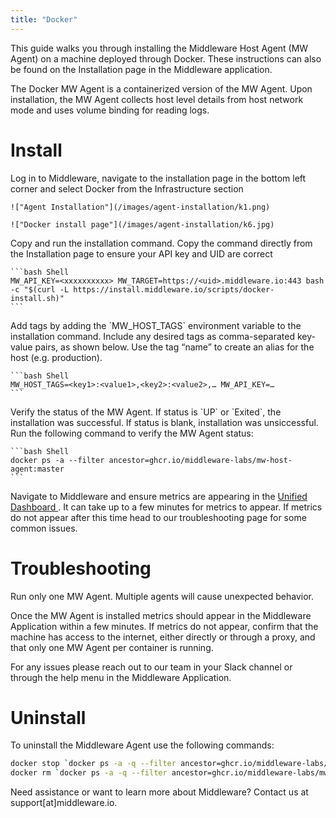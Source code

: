 ```yaml
---
title: "Docker"
---
```


This guide walks you through installing the Middleware Host Agent (MW Agent) on a machine deployed through Docker. These instructions can also be found on the Installation page in the Middleware application. 

The Docker MW Agent is a containerized version of the MW Agent. Upon installation, the MW Agent collects host level details from host network mode and uses volume binding for reading logs.

# Install

<Accordion title="Step 1: Access One-Step Install">
    Log in to Middleware, navigate to the installation page in the bottom left corner and select Docker from the Infrastructure section
    
    !["Agent Installation"](/images/agent-installation/k1.png)

    !["Docker install page"](/images/agent-installation/k6.jpg)
</Accordion>

<Accordion title="Step 2: Run Docker Install Command">
    Copy and run the installation command. Copy the command directly from the Installation page to ensure your API key and UID are correct 
    
    ```bash Shell
    MW_API_KEY=<xxxxxxxxxx> MW_TARGET=https://<uid>.middleware.io:443 bash -c "$(curl -L https://install.middleware.io/scripts/docker-install.sh)"
    ```
</Accordion>

<Accordion title="Step 3: Add Tags to installation [Optional]">
    Add tags by adding the `MW_HOST_TAGS` environment variable to the installation command. Include any desired tags as comma-separated key-value pairs, as shown below. Use the tag “name” to create an alias for the host (e.g. production). 
    
    ```bash Shell
    MW_HOST_TAGS=<key1>:<value1>,<key2>:<value2>,… MW_API_KEY=…
    ```
</Accordion>

<Accordion title="Step 4: Verify Installation">
    Verify the status of the MW Agent. If status is `UP` or `Exited`, the installation was successful. If status is blank, installation was unsiccessful. Run the following command to verify the MW Agent status:

    ```bash Shell
    docker ps -a --filter ancestor=ghcr.io/middleware-labs/mw-host-agent:master
    ```
</Accordion>

<Accordion title="Step 5: Check Your Dashboard">
    Navigate to Middleware and ensure metrics are appearing in the <a href="https://docs.middleware.io/docs/unified-dashboard/unified-view"> Unified Dashboard </a>. It can take up to a few minutes for metrics to appear. If metrics do not appear after this time head to our troubleshooting page for some common issues.
</Accordion>

# Troubleshooting

<Warning>  Run only one MW Agent. Multiple agents will cause unexpected behavior. </Warning>

Once the MW Agent is installed metrics should appear in the Middleware Application within a few minutes. If metrics do not appear, confirm that the machine has access to the internet, either directly or through a proxy, and that only one MW Agent per container is running. 

For any issues please reach out to our team in your Slack channel or through the help menu in the Middleware Application.

# Uninstall
To uninstall the Middleware Agent use the following commands:
```bash Shell
docker stop `docker ps -a -q --filter ancestor=ghcr.io/middleware-labs/mw-host-agent:master`
docker rm `docker ps -a -q --filter ancestor=ghcr.io/middleware-labs/mw-host-agent:master`
```

<Note> Need assistance or want to learn more about Middleware? Contact us at support[at]middleware.io. </Note>
